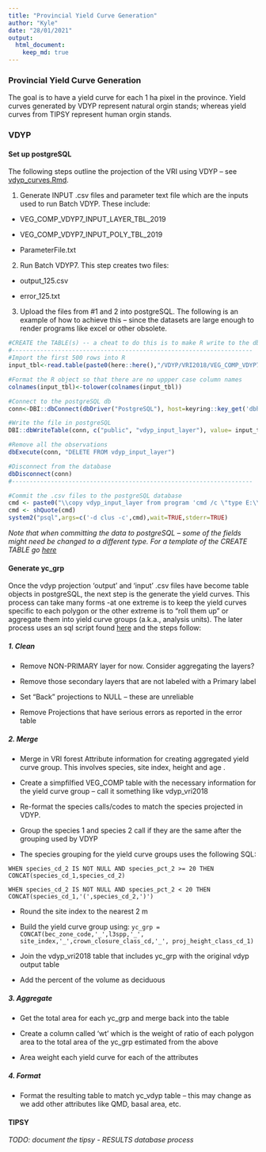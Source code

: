 ```yaml
---
title: "Provincial Yield Curve Generation"
author: "Kyle"
date: "28/01/2021"
output: 
  html_document:
    keep_md: true
---
```


### Provincial Yield Curve Generation

The goal is to have a yield curve for each 1 ha pixel in the province. Yield curves generated by VDYP represent natural orgin stands; whereas yield curves from TIPSY represent human orgin stands.

### VDYP

#### Set up postgreSQL

The following steps outline the projection of the VRI using VDYP -- see [vdyp_curves.Rmd](https://github.com/bcgov/clus/blob/master/R/Params/vdyp_curves.Rmd).

1. Generate INPUT .csv files and parameter text file which are the inputs used to run Batch VDYP. These include:

* VEG_COMP_VDYP7_INPUT_LAYER_TBL_2019

* VEG_COMP_VDYP7_INPUT_POLY_TBL_2019

* ParameterFile.txt

2. Run Batch VDYP7. This step creates two files:

* output_125.csv

* error_125.txt

3. Upload the files from #1 and 2 into postgreSQL. The following is an example of how to achieve this -- since the datasets are large enough to render programs like excel or other obsolete. 

```r
#CREATE the TABLE(s) -- a cheat to do this is to make R write to the db.
#--------------------------------------------------------------------
#Import the first 500 rows into R
input_tbl<-read.table(paste0(here::here(),"/VDYP/VRI2018/VEG_COMP_VDYP7_INPUT_LAYER_TBL_2019.csv"), sep= ",", header = TRUE, nrows = 5000)

#Format the R object so that there are no uppper case column names
colnames(input_tbl)<-tolower(colnames(input_tbl))

#Connect to the postgreSQL db
conn<-DBI::dbConnect(dbDriver("PostgreSQL"), host=keyring::key_get('dbhost', keyring = 'postgreSQL'), dbname = keyring::key_get('dbname', keyring = 'postgreSQL'), port='5432' ,user=keyring::key_get('dbuser', keyring = 'postgreSQL') ,password= keyring::key_get('dbpass', keyring = 'postgreSQL'))

#Write the file in postgreSQL
DBI::dbWriteTable(conn, c("public", "vdyp_input_layer"), value= input_tbl, row.names = FALSE, overwrite = TRUE) 

#Remove all the observations
dbExecute(conn, "DELETE FROM vdyp_input_layer")

#Disconnect from the database
dbDisconnect(conn)
#--------------------------------------------------------------------

#Commit the .csv files to the postgreSQL database
cmd <- paste0("\\copy vdyp_input_layer from program 'cmd /c \"type E:\\Data\\VEG_COMP_VDYP7_INPUT_LAYER_TBL_2019.csv" , "\"' delimiter ',' csv header")
cmd <- shQuote(cmd)
system2("psql",args=c('-d clus -c',cmd),wait=TRUE,stderr=TRUE)
```

*Note that when committing the data to postgreSQL -- some of the fields might need be changed to a different type. For a template of the CREATE TABLE go [here](https://github.com/bcgov/clus/blob/master/SQL/develop_vdyp_table.sql)*

#### Generate yc_grp

Once the vdyp projection 'output' and 'input' .csv files have become table objects in postgreSQL, the next step is the generate the yield curves. This process can take many forms -at one extreme is to keep the yield curves specific to each polygon or the other extreme is to "roll them up" or aggregate them into yield curve groups (a.k.a., analysis units). The later process uses an sql script found [here](https://github.com/bcgov/clus/blob/master/SQL/develop_vdyp_table.sql) and the steps follow:

##### 1. Clean

* Remove NON-PRIMARY layer for now. Consider aggregating the layers?

* Remove those secondary layers that are not labeled with a Primary label

* Set "Back" projections to NULL -- these are unreliable

* Remove Projections that have serious errors as reported in the error table

##### 2. Merge

* Merge in VRI forest Attribute information for creating aggregated yield curve group. This involves species, site index, height and age . 

+ Create a simpfilfied VEG_COMP table with the necessary information for the yield curve group -- call it something like vdyp_vri2018

* Re-format the species calls/codes to match the species projected in VDYP.

+ Group the species 1 and species 2 call if they are the same after the grouping used by VDYP

+ The species grouping for the yield curve groups uses the following SQL:

`WHEN species_cd_2 IS NOT NULL AND species_pct_2 >= 20 THEN CONCAT(species_cd_1,species_cd_2)`

`WHEN species_cd_2 IS NOT NULL AND species_pct_2 < 20 THEN CONCAT(species_cd_1,'(',species_cd_2,')')`

* Round the site index to the nearest 2 m

* Build the yield curve group using:
`
yc_grp = CONCAT(bec_zone_code,'_',l3spp,'_', site_index,'_',crown_closure_class_cd,'_', proj_height_class_cd_1)`

* Join the vdyp_vri2018 table that includes yc_grp with the original vdyp output table

* Add the percent of the volume as deciduous

##### 3. Aggregate

* Get the total area for each yc_grp and merge back into the table

* Create a column called 'wt' which is the weight of ratio of each polygon area to the total area of the yc_grp estimated from the above

* Area weight each yield curve for each of the attributes

##### 4. Format

* Format the resulting table to match yc_vdyp table -- this may change as we add other attributes like QMD, basal area, etc.

#### TIPSY

*TODO: document the tipsy - RESULTS database process*
 


